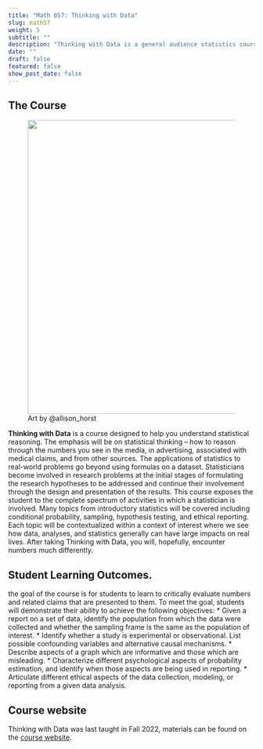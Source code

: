 ```yaml
---
title: "Math 057: Thinking with Data"
slug: math57
weight: 5
subtitle: ""
description: "Thinking with Data is a general audience statistics courses taught as part of the Inside-Out Prison Exchange Program.  With half of the students coming from the Claremont Collegea and half coming from the California Rehabilitation Center, students learn statistical ideas side-by-side."
date: ""
draft: false
featured: false
show_post_date: false
---
```


## The Course

<figure>
<img src="bakers_7_featured.png" align="right" width = "600">
<figcaption>Art by @allison_horst</figcaption>
</figure>

**Thinking with Data** is a course designed to help you understand statistical reasoning.  The emphasis will be on statistical thinking -- how to reason through the numbers you see in the media, in advertising, associated with medical claims, and from other sources.  The applications of statistics to real-world problems go beyond using formulas on a dataset. Statisticians become involved in research problems at the initial stages of formulating the research hypotheses to be addressed and continue their involvement through the design and presentation of the results. This course exposes the student to the complete spectrum of activities in which a statistician is involved. Many topics from introductory statistics will be covered including conditional probability, sampling, hypothesis testing, and ethical reporting.  Each topic will be contextualized within a context of interest where we see how data, analyses, and statistics generally can have large impacts on real lives. After taking Thinking with Data, you will, hopefully, encounter numbers much differently. 




## Student Learning Outcomes.
the goal of the course is for students to learn to critically evaluate numbers and related claims that are presented to them.  To meet the goal, students will demonstrate their ability to achieve the following objectives: 
* Given a report on a set of data, identify the population from which the data were collected and whether the sampling frame is the same as the population of interest. 
* Identify whether a study is experimental or observational.  List possible confounding variables and alternative causal mechanisms. 
* Describe aspects of a graph which are informative and those which are misleading. 
* Characterize different psychological aspects of probability estimation, and identify when those aspects are being used in reporting. 
* Articulate different ethical aspects of the data collection, modeling, or reporting from a given data analysis.


## Course website

Thinking with Data was last taught in Fall 2022, materials can be found on the <a href = "https://m57-think-data.netlify.app/" target = "_blank">course website</a>.


